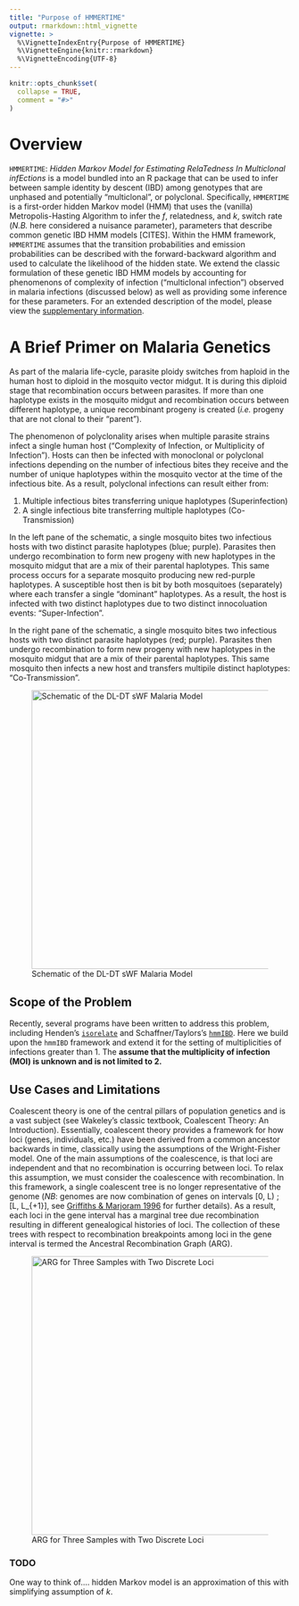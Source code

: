 ```yaml
---
title: "Purpose of HMMERTIME"
output: rmarkdown::html_vignette
vignette: >
  %\VignetteIndexEntry{Purpose of HMMERTIME}
  %\VignetteEngine{knitr::rmarkdown}
  %\VignetteEncoding{UTF-8}
---
```


```r
knitr::opts_chunk$set(
  collapse = TRUE,
  comment = "#>"
)
```

# Overview 
`HMMERTIME`: _Hidden Markov Model for Estimating RelaTedness In Multiclonal infEctions_ is a model bundled into an R package that can be used to infer between sample identity by descent (IBD) among genotypes that are unphased and potentially "multiclonal", or polyclonal. Specifically, `HMMERTIME` is a first-order hidden Markov model (HMM) that uses the (vanilla) Metropolis-Hasting Algorithm to infer the $f$, relatedness, and $k$, switch rate (_N.B._ here considered a nuisance parameter), parameters that describe common genetic IBD HMM models [CITES]. Within the HMM framework, `HMMERTIME` assumes that the transition probabilities and emission probabilities can be described with the forward-backward algorithm and used to calculate the likelihood of the hidden state. We extend the classic formulation of these genetic IBD HMM models by accounting for phenomenons of complexity of infection ("multiclonal infection") observed in malaria infections (discussed below) as well as providing some inference for these parameters. For an extended description of the model, please view the [supplementary information]().

# A Brief Primer on Malaria Genetics 

As part of the malaria life-cycle, parasite ploidy switches from haploid in the human host to diploid in the mosquito vector midgut. It is during this diploid stage that recombination occurs between parasites. If more than one haplotype exists in the mosquito midgut and recombination occurs between different haplotype, a unique recombinant progeny is created (_i.e._ progeny that are not clonal to their "parent"). 

The phenomenon of polyclonality arises when multiple parasite strains infect a single human host ("Complexity of Infection, or Multiplicity of Infection"). Hosts can then be infected with monoclonal or polyclonal infections depending on the number of infectious bites they receive and the number of unique haplotypes within the mosquito vector at the time of the infectious bite. As a result, polyclonal infections can result either from:   
  
1. Multiple infectious bites transferring unique haplotypes (Superinfection)
2. A single infectious bite transferring multiple haplotypes (Co-Transmission)  

In the left pane of the schematic, a single mosquito bites two infectious hosts with two
distinct parasite haplotypes (blue; purple). Parasites then undergo recombination to form new progeny with new haplotypes in the mosquito midgut that are a mix of their parental haplotypes. This same process occurs for a separate mosquito producing new red-purple haplotypes. A susceptible host then is bit by both mosquitoes (separately) where each transfer a single "dominant" haplotypes. As a result, the host is infected with two distinct haplotypes due to two distinct innocoluation events: "Super-Infection".   

In the right pane of the schematic, a single mosquito bites two infectious hosts with two
distinct parasite haplotypes (red; purple). Parasites then undergo recombination to form new progeny with new haplotypes in the mosquito midgut that are a mix of their parental haplotypes. This same mosquito then infects a new host and transfers multipile distinct haplotypes: "Co-Transmission".  

<p align="center">
![Schematic of the DL-DT sWF Malaria Model](https://raw.githubusercontent.com/nickbrazeau/HMMERTIME/master/R_ignore/images/cotransmission_superinfxn.png){width=500px}

## Scope of the Problem
Recently, several programs have been written to address this problem, including Henden's [`isorelate`](https://github.com/bahlolab/isoRelate) and Schaffner/Taylors's [`hmmIBD`](https://github.com/glipsnort/hmmIBD). Here we build upon the `hmmIBD` framework and extend it for the setting of multiplicities of infections greater than 1. The  **assume that the multiplicity of infection (MOI) is unknown and is not limited to 2.**   

## Use Cases and Limitations
Coalescent theory is one of the central pillars of population genetics and is a vast subject (see  Wakeley's classic textbook, Coalescent Theory: An Introduction). Essentially, coalescent theory provides a framework for how loci (genes, individuals, etc.) have been derived from a common ancestor backwards in time, classically using the assumptions of the Wright-Fisher model. One of the main assumptions of the coalescence, is that loci are independent and that no recombination is occurring between loci. To relax this assumption, we must consider the coalescence with recombination. In this framework, a single coalescent tree is no longer representative of the genome (_NB_: genomes are now combination of genes on intervals [0, L) ; [L, L_{+1}], see [Griffiths & Marjoram 1996](http://lamastex.org/recomb/ima.pdf) for further details). As a result, each loci in the gene interval has a marginal tree due recombination resulting in different genealogical histories of loci. The collection of these trees with respect to recombination breakpoints among loci in the gene interval is termed the Ancestral Recombination Graph (ARG). 


<p align="center">
![ARG for Three Samples with Two Discrete Loci](https://raw.githubusercontent.com/nickbrazeau/HMMERTIME/master/R_ignore/images/arg.png){width=500px}
</p>   
 
### TODO 
One way to think of.... hidden Markov model is an approximation of this with simplifying assumption of $k$.
